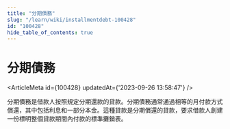 ```yaml
---
title: "分期債務"
slug: "/learn/wiki/installmentdebt-100428"
id: "100428"
hide_table_of_contents: true
---
```



# 分期債務

<ArticleMeta id={100428} updatedAt={'2023-09-26 13:58:47'} />
<div className='border-solid border-b border-t-0 my-4 border-[var(--ifm-color-gray-300)]' />

分期債務是借款人按照規定分期還款的貸款。分期債務通常通過相等的月付款方式償還，其中包括利息和一部分本金。這種貸款是分期償還的貸款，要求借款人創建一份標明整個貸款期間內付款的標準攤銷表。
